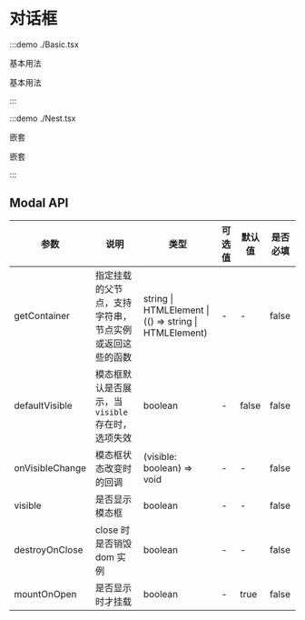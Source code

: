 # 对话框

:::demo ./Basic.tsx

基本用法

基本用法

:::

:::demo ./Nest.tsx

嵌套

嵌套

:::

## Modal API

| 参数 | 说明 | 类型 | 可选值 | 默认值 | 是否必填 |
| --- | --- | --- | --- | --- | --- |
| getContainer | 指定挂载的父节点，支持字符串，节点实例或返回这些的函数 | string &#x007c; HTMLElement &#x007c; (() => string &#x007c; HTMLElement) | - | - | false |
| defaultVisible | 模态框默认是否展示，当`visible`存在时，选项失效 | boolean | - | false | false |
| onVisibleChange | 模态框状态改变时的回调 | (visible: boolean) => void | - | - | false |
| visible | 是否显示模态框 | boolean | - | - | false |
| destroyOnClose | close 时是否销毁 dom 实例 | boolean | - | - | false |
| mountOnOpen | 是否显示时才挂载 | boolean | - | true | false |
